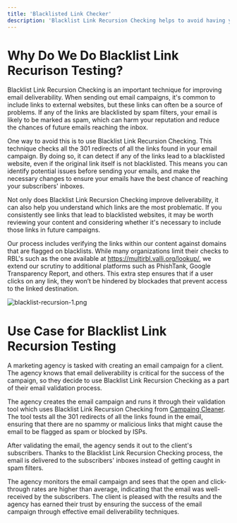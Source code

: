```yaml
---
title: 'Blacklisted Link Checker'
description: 'Blacklist Link Recursion Checking helps to avoid having your email flagged as spam by checking if any of the links in your email have been blacklisted. By detecting these links, you can remove them and improve your email deliverability.'
---
```


# Why Do We Do Blacklist Link Recurison Testing?
Blacklist Link Recursion Checking is an important technique for improving email deliverability. When sending out email campaigns, it's common to include links to external websites, but these links can often be a source of problems. If any of the links are blacklisted by spam filters, your email is likely to be marked as spam, which can harm your reputation and reduce the chances of future emails reaching the inbox.

One way to avoid this is to use Blacklist Link Recursion Checking. This technique checks all the 301 redirects of all the links found in your email campaign. By doing so, it can detect if any of the links lead to a blacklisted website, even if the original link itself is not blacklisted. This means you can identify potential issues before sending your emails, and make the necessary changes to ensure your emails have the best chance of reaching your subscribers' inboxes.

Not only does Blacklist Link Recursion Checking improve deliverability, it can also help you understand which links are the most problematic. If you consistently see links that lead to blacklisted websites, it may be worth reviewing your content and considering whether it's necessary to include those links in future campaigns.

Our process includes verifying the links within our content against domains that are flagged on blacklists. While many organizations limit their checks to RBL's such as the one available at https://multirbl.valli.org/lookup/, we extend our scrutiny to additional platforms such as PhishTank, Google Transparency Report, and others. This extra step ensures that if a user clicks on any link, they won’t be hindered by blockades that prevent access to the linked destination.

![blacklist-recursion-1.png](/images/blacklist-recursion-3.png)

# Use Case for Blacklist Link Recursion Testing

<Note>
A marketing agency is tasked with creating an email campaign for a client. The agency knows that email deliverability is critical for the success of the campaign, so they decide to use Blacklist Link Recursion Checking as a part of their email validation process.
 
The agency creates the email campaign and runs it through their validation tool which uses Blacklist Link Recursion Checking from [Campaing Cleaner](https://campaigncleaner.com/). The tool tests all the 301 redirects of all the links found in the email, ensuring that there are no spammy or malicious links that might cause the email to be flagged as spam or blocked by ISPs.
 
After validating the email, the agency sends it out to the client's subscribers. Thanks to the Blacklist Link Recursion Checking process, the email is delivered to the subscribers' inboxes instead of getting caught in spam filters.
 
The agency monitors the email campaign and sees that the open and click-through rates are higher than average, indicating that the email was well-received by the subscribers. The client is pleased with the results and the agency has earned their trust by ensuring the success of the email campaign through effective email deliverability techniques.
</Note>